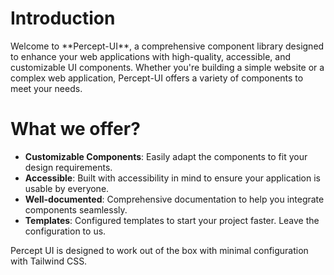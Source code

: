 
# Introduction
<p style={{fontSize:'1.2rem', marginTop:'0px', marginBottom:'2rem'  }}>Welcome to **Percept-UI**, a comprehensive component library designed to enhance your web applications with high-quality, accessible, and customizable UI components. Whether you're building a simple website or a complex web application, Percept-UI offers a variety of components to meet your needs.</p>

# What we offer?
- **Customizable Components**: Easily adapt the components to fit your design requirements.
- **Accessible**: Built with accessibility in mind to ensure your application is usable by everyone.
- **Well-documented**: Comprehensive documentation to help you integrate components seamlessly.
- **Templates**: Configured templates to start your project faster. Leave the configuration to us.


Percept UI is designed to work out of the box with minimal configuration with Tailwind CSS.